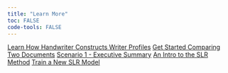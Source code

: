 ```yaml
---
title: "Learn More"
toc: FALSE
code-tools: FALSE
---
```


[Learn How Handwriter Constructs Writer Profiles](learn-more/writer_profiles_overview.html)
[Get Started Comparing Two Documents](get-started-two-docs.html)
[Scenario 1 - Executive Summary](learn-more/scenario1_model_card_summary.html)
[An Intro to the SLR Method](learn-more/introduction-to-slr-model.html)
[Train a New SLR Model](learn-more/training-slr-model.html)

